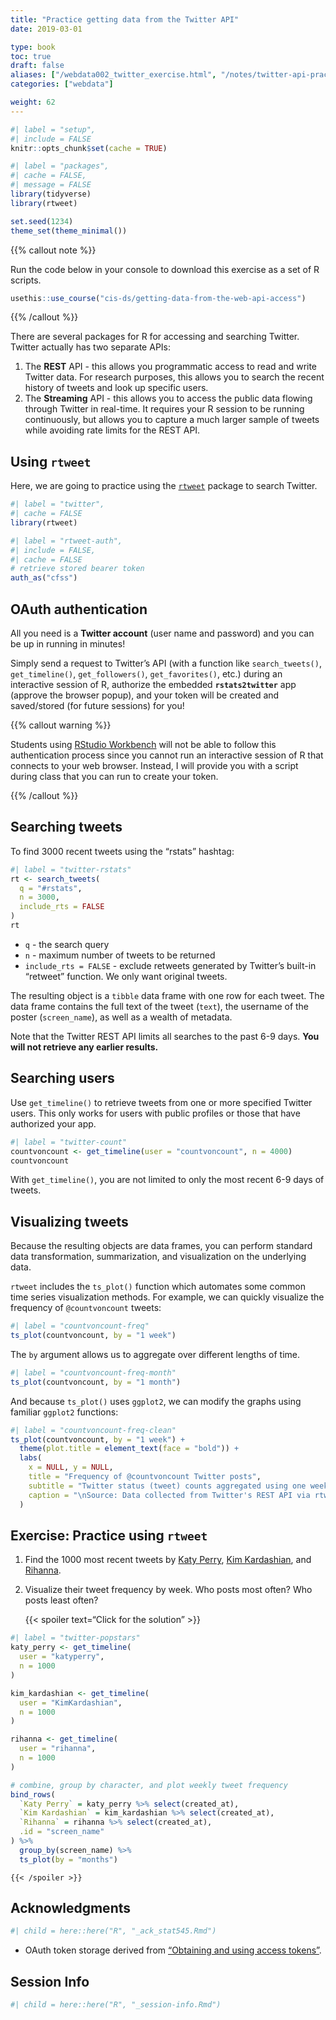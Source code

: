 ```yaml
---
title: "Practice getting data from the Twitter API"
date: 2019-03-01

type: book
toc: true
draft: false
aliases: ["/webdata002_twitter_exercise.html", "/notes/twitter-api-practice/"]
categories: ["webdata"]

weight: 62
---
```


```r
#| label = "setup",
#| include = FALSE
knitr::opts_chunk$set(cache = TRUE)
```

```r
#| label = "packages",
#| cache = FALSE,
#| message = FALSE
library(tidyverse)
library(rtweet)

set.seed(1234)
theme_set(theme_minimal())
```

{{% callout note %}}

Run the code below in your console to download this exercise as a set of R scripts.

```r
usethis::use_course("cis-ds/getting-data-from-the-web-api-access")
```

{{% /callout %}}

There are several packages for R for accessing and searching Twitter. Twitter actually has two separate APIs:

1. The **REST** API - this allows you programmatic access to read and write Twitter data. For research purposes, this allows you to search the recent history of tweets and look up specific users.
1. The **Streaming** API - this allows you to access the public data flowing through Twitter in real-time. It requires your R session to be running continuously, but allows you to capture a much larger sample of tweets while avoiding rate limits for the REST API.

## Using `rtweet`

Here, we are going to practice using the [`rtweet`](https://docs.ropensci.org/rtweet/) package to search Twitter.

```r
#| label = "twitter",
#| cache = FALSE
library(rtweet)
```

```r
#| label = "rtweet-auth",
#| include = FALSE,
#| cache = FALSE
# retrieve stored bearer token
auth_as("cfss")
```

## OAuth authentication

All you need is a **Twitter account** (user name and password) and you can be up in running in minutes!

Simply send a request to Twitter's API (with a function like `search_tweets()`, `get_timeline()`, `get_followers()`, `get_favorites()`, etc.) during an interactive session of R, authorize the embedded **`rstats2twitter`** app (approve the browser popup), and your token will be created and saved/stored (for future sessions) for you!

{{% callout warning %}}

Students using [RStudio Workbench](/setup/r-server/) will not be able to follow this authentication process since you cannot run an interactive session of R that connects to your web browser. Instead, I will provide you with a script during class that you can run to create your token.

{{% /callout %}}

## Searching tweets

To find 3000 recent tweets using the "rstats" hashtag:

```r
#| label = "twitter-rstats"
rt <- search_tweets(
  q = "#rstats",
  n = 3000,
  include_rts = FALSE
)
rt
```

* `q` - the search query
* `n` - maximum number of tweets to be returned
* `include_rts = FALSE` - exclude retweets generated by Twitter's built-in "retweet" function. We only want original tweets.

The resulting object is a `tibble` data frame with one row for each tweet. The data frame contains the full text of the tweet (`text`), the username of the poster (`screen_name`), as well as a wealth of metadata.

Note that the Twitter REST API limits all searches to the past 6-9 days. **You will not retrieve any earlier results.**

## Searching users

Use `get_timeline()` to retrieve tweets from one or more specified Twitter users. This only works for users with public profiles or those that have authorized your app.

```r
#| label = "twitter-count"
countvoncount <- get_timeline(user = "countvoncount", n = 4000)
countvoncount
```

With `get_timeline()`, you are not limited to only the most recent 6-9 days of tweets.

## Visualizing tweets

Because the resulting objects are data frames, you can perform standard data transformation, summarization, and visualization on the underlying data.

`rtweet` includes the `ts_plot()` function which automates some common time series visualization methods. For example, we can quickly visualize the frequency of `@countvoncount` tweets:

```r
#| label = "countvoncount-freq"
ts_plot(countvoncount, by = "1 week")
```

The `by` argument allows us to aggregate over different lengths of time.

```r
#| label = "countvoncount-freq-month"
ts_plot(countvoncount, by = "1 month")
```

And because `ts_plot()` uses `ggplot2`, we can modify the graphs using familiar `ggplot2` functions:

```r
#| label = "countvoncount-freq-clean"
ts_plot(countvoncount, by = "1 week") +
  theme(plot.title = element_text(face = "bold")) +
  labs(
    x = NULL, y = NULL,
    title = "Frequency of @countvoncount Twitter posts",
    subtitle = "Twitter status (tweet) counts aggregated using one week intervals",
    caption = "\nSource: Data collected from Twitter's REST API via rtweet"
  )
```

## Exercise: Practice using `rtweet`

1. Find the 1000 most recent tweets by [Katy Perry](https://twitter.com/katyperry), [Kim Kardashian](https://twitter.com/KimKardashian), and [Rihanna](https://twitter.com/Rihanna).
1. Visualize their tweet frequency by week. Who posts most often? Who posts least often?

    {{< spoiler text="Click for the solution" >}}

```r
#| label = "twitter-popstars"
katy_perry <- get_timeline(
  user = "katyperry",
  n = 1000
)

kim_kardashian <- get_timeline(
  user = "KimKardashian",
  n = 1000
)

rihanna <- get_timeline(
  user = "rihanna",
  n = 1000
)

# combine, group by character, and plot weekly tweet frequency
bind_rows(
  `Katy Perry` = katy_perry %>% select(created_at),
  `Kim Kardashian` = kim_kardashian %>% select(created_at),
  `Rihanna` = rihanna %>% select(created_at),
  .id = "screen_name"
) %>%
  group_by(screen_name) %>%
  ts_plot(by = "months")
```

    {{< /spoiler >}}

## Acknowledgments

```r
#| child = here::here("R", "_ack_stat545.Rmd")
```
* OAuth token storage derived from ["Obtaining and using access tokens"](http://rtweet.info/articles/auth.html).

## Session Info

```r
#| child = here::here("R", "_session-info.Rmd")
```
